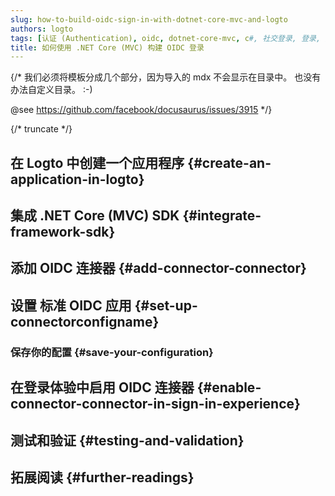 ```yaml
---
slug: how-to-build-oidc-sign-in-with-dotnet-core-mvc-and-logto
authors: logto
tags: [认证 (Authentication), oidc, dotnet-core-mvc, c#, 社交登录, 登录, 登录]
title: 如何使用 .NET Core (MVC) 构建 OIDC 登录
---
```


{/*
  我们必须将模板分成几个部分，因为导入的 mdx 不会显示在目录中。
  也没有办法自定义目录。 :-)

  @see https://github.com/facebook/docusaurus/issues/3915
*/}




{/* truncate */}

<Intro connector={connector} sdk=".NET Core (MVC)" link="https://dotnet.microsoft.com/apps/aspnet/mvc" />

## 在 Logto 中创建一个应用程序 \{#create-an-application-in-logto}

<CreateApplication type="传统 Web" framework=".NET Core (MVC)" />

## 集成 .NET Core (MVC) SDK \{#integrate-framework-sdk}

<IntegrateSdk />

## 添加 OIDC 连接器 \{#add-connector-connector}

<AddSocialConnector connector={connector} framework=".NET Core (MVC)" />

## 设置 标准 OIDC 应用 \{#set-up-connectorconfigname}

<ConnectorGuide />

### 保存你的配置 \{#save-your-configuration}

<SaveYourConfiguration connector={connector} />

## 在登录体验中启用 OIDC 连接器 \{#enable-connector-connector-in-sign-in-experience}

<EnableSocialConnector connector={connector} />

## 测试和验证 \{#testing-and-validation}

<TestingAndValidation connector={connector} sdk=".NET Core (MVC)" />

## 拓展阅读 \{#further-readings}

<FurtherReadings />